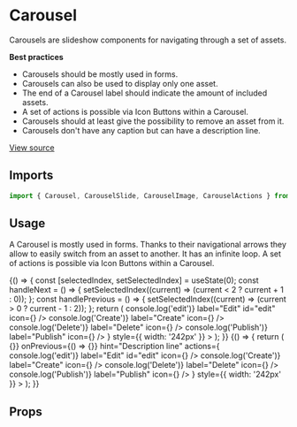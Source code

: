 <!--- Carousel.stories.mdx --->


<Meta title="Design System/Components/Carousel" component={Carousel} />

# Carousel

Carousels are slideshow components for navigating through a set of assets.

**Best practices**

- Carousels should be mostly used in forms.
- Carousels can also be used to display only one asset.
- The end of a Carousel label should indicate the amount of included assets.
- A set of actions is possible via Icon Buttons within a Carousel.
- Carousels should at least give the possibility to remove an asset from it.
- Carousels don't have any caption but can have a description line.

[View source](https://github.com/strapi/design-system/tree/develop/packages/strapi-design-system/src/Carousel)

## Imports

```js
import { Carousel, CarouselSlide, CarouselImage, CarouselActions } from '@strapi/design-system/Carousel';
```

## Usage

A Carousel is mostly used in forms. Thanks to their navigational arrows they allow to easily switch from an asset to another. It has an infinite loop. A set of actions is possible via Icon Buttons within a Carousel.

<Canvas>
  <Story name="base">
    {() => {
      const [selectedIndex, setSelectedIndex] = useState(0);
      const handleNext = () => {
        setSelectedIndex((current) => (current < 2 ? current + 1 : 0));
      };
      const handlePrevious = () => {
        setSelectedIndex((current) => (current > 0 ? current - 1 : 2));
      };
      return (
        <Carousel
          label={`Carousel of numbers (${selectedIndex + 1}/3)`}
          selectedSlide={selectedIndex}
          previousLabel="Previous slide"
          nextLabel="Next slide"
          onNext={handleNext}
          onPrevious={handlePrevious}
          hint="Description line"
          actions={
            <CarouselActions>
              <IconButton onClick={() => console.log('edit')} label="Edit" id="edit" icon={<Pencil />} />
              <IconButton onClick={() => console.log('Create')} label="Create" icon={<Plus />} />
              <IconButton onClick={() => console.log('Delete')} label="Delete" icon={<Trash />} />
              <IconButton onClick={() => console.log('Publish')} label="Publish" icon={<Play />} />
            </CarouselActions>
          }
          style={{ width: '242px' }}
        >
          <CarouselSlide label="1 of 3 slides">
            <CarouselImage src={firstPathImg} alt="First" />
          </CarouselSlide>
          <CarouselSlide label="2 of 3 slides">
            <CarouselImage src={firstPathImg} alt="second" />
          </CarouselSlide>
          <CarouselSlide label="3 of 3 slides">
            <CarouselImage src={firstPathImg} alt="third" />
          </CarouselSlide>
        </Carousel>
      );
    }}
  </Story>
  <Story name="one slide only">
    {() => {
      return (
        <Carousel
          label={`Carousel of numbers 1/1)`}
          selectedSlide={0}
          previousLabel="Previous slide"
          nextLabel="Next slide"
          onNext={() => {}}
          onPrevious={() => {}}
          hint="Description line"
          actions={
            <CarouselActions>
              <IconButton onClick={() => console.log('edit')} label="Edit" id="edit" icon={<Pencil />} />
              <IconButton onClick={() => console.log('Create')} label="Create" icon={<Plus />} />
              <IconButton onClick={() => console.log('Delete')} label="Delete" icon={<Trash />} />
              <IconButton onClick={() => console.log('Publish')} label="Publish" icon={<Play />} />
            </CarouselActions>
          }
          style={{ width: '242px' }}
        >
          <CarouselSlide label="1 of 1 slides">
            <CarouselImage src={firstPathImg} alt="First" />
          </CarouselSlide>
        </Carousel>
      );
    }}
  </Story>
</Canvas>

## Props

<ArgsTable of={Carousel} />
